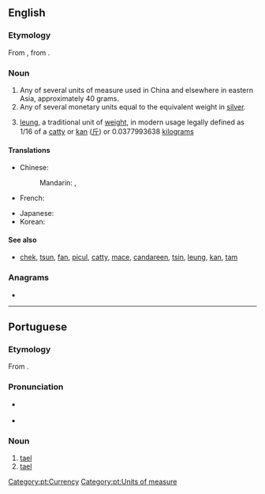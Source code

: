 {{also|tæl}}
==English==
{{wikipedia}}

===Etymology===
From {{etyl|pt|en}} {{m|pt|tael}}, from {{etyl|ms|en}} {{m|ms|tahil}}.

===Noun===
{{en-noun}}
# Any of several units of measure used in China and elsewhere in eastern Asia, approximately 40 grams.
# Any of several monetary units equal to the equivalent weight in [[silver]].
# {{lb|en|Hong Kong}} [[leung]], a traditional unit of [[weight]], in modern usage legally defined as 1/16 of a [[catty]] or [[kan]] ([[斤]]) or 0.0377993638 [[kilogram]]s

====Translations====
{{trans-top}}
* Chinese:
*: Mandarin: {{t+|cmn|兩}}, {{t+|cmn|两|tr=liǎng}}
* French: {{t+|fr|tael|m}}
{{trans-mid}}
* Japanese: {{t+|ja|両|tr=ryō}}
* Korean: {{t|ko|냥}}
{{trans-bottom}}

====See also====
* {{sense|Hong Kong units}} [[chek]], [[tsun]], [[fan]], [[picul]], [[catty]], [[mace]], [[candareen]], [[tsin]], [[leung]], [[kan]], [[tam]]

===Anagrams===
* {{anagrams|en|EATL|ETLA|Elta|TEAL|Teal|et al|et al.|late|leat|tale|teal|tela}}

----

==Portuguese==

===Etymology===
From {{etyl|ms|pt}} {{m|ms|tahil}}.

===Pronunciation===
* {{a|Portugal}} {{IPA|/tɐ.ˈɛɫ/|lang=pt}}
* {{a|Brazil}} {{IPA|/ta.ˈɛw/|lang=pt}}

===Noun===
{{pt-noun|m|taéis}}

# [[#English|tael]] {{gloss|any of several eastern Asian units of measure}}
# [[#English|tael]] {{gloss|any of several eastern Asian monetary units}}

[[Category:pt:Currency]]
[[Category:pt:Units of measure]]